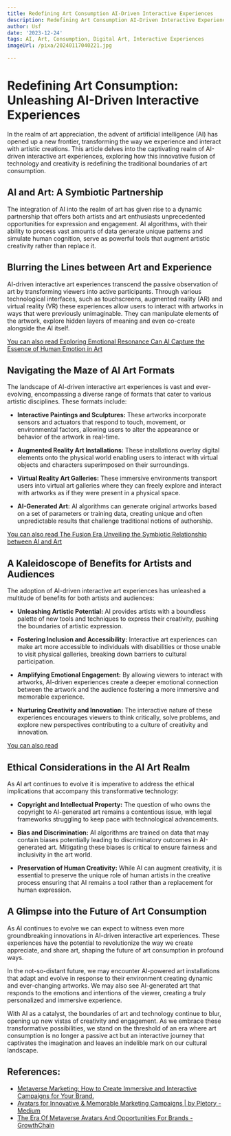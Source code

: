 ```yaml
---
title: Redefining Art Consumption AI-Driven Interactive Experiences
description: Redefining Art Consumption AI-Driven Interactive Experiences
author: Usf
date: '2023-12-24'
tags: AI, Art, Consumption, Digital Art, Interactive Experiences
imageUrl: /pixa/20240117040221.jpg

---
```

# Redefining Art Consumption: Unleashing AI-Driven Interactive Experiences

In the realm of  art appreciation, the advent of artificial intelligence (AI) has opened up a new frontier, transforming the way we experience and interact with artistic creations. This article delves into the captivating realm of AI-driven interactive art experiences, exploring how this innovative fusion of technology and  creativity is redefining the traditional boundaries of art consumption.

##  AI and Art: A Symbiotic Partnership

The integration of AI into the realm of art has given rise to a dynamic partnership that offers both artists and  art  enthusiasts unprecedented opportunities for expression and engagement. AI algorithms, with their ability  to process vast amounts of data generate unique patterns and simulate  human cognition, serve as  powerful tools that  augment  artistic creativity rather than replace it.

## Blurring the  Lines between Art and Experience

AI-driven interactive art experiences transcend the passive observation  of art by transforming  viewers into active participants. Through various technological interfaces, such as touchscreens, augmented reality (AR) and virtual reality (VR) these experiences allow users to interact with artworks in ways that  were previously unimaginable. They can manipulate elements  of the artwork, explore hidden layers of meaning and even co-create alongside the AI itself.

[You can also read Exploring Emotional Resonance Can AI Capture the  Essence of Human Emotion in  Art](Exploring%20Emotional%20Resonance%20Can%20AI%20Capture%20the%20Essence%20of%20Human%20Emotion%20in%20Art)


## Navigating the  Maze  of AI Art Formats

The landscape  of AI-driven interactive art experiences is  vast  and ever-evolving, encompassing a diverse range of formats that cater to various artistic disciplines. These formats include:

* **Interactive Paintings and Sculptures:**  These artworks incorporate  sensors and actuators that respond to  touch, movement, or environmental factors, allowing users to alter the appearance or  behavior of the artwork in  real-time.

* **Augmented Reality Art Installations:** These installations overlay digital elements  onto the physical world enabling users  to interact with virtual objects and characters superimposed on  their  surroundings.

* **Virtual Reality Art Galleries:** These immersive environments transport users  into  virtual art galleries  where they can  freely explore and interact with artworks as if they were present in a physical space.

* **AI-Generated Art:**  AI algorithms can generate original artworks  based on a  set of parameters or training data, creating unique and often unpredictable results that challenge traditional notions of authorship.

[You can also read The Fusion  Era Unveiling the Symbiotic Relationship between AI and Art](The%20Fusion%20Era%20Unveiling%20the%20Symbiotic%20Relationship%20between%20AI%20and%20Art)


## A Kaleidoscope of  Benefits for Artists and Audiences

The adoption of AI-driven interactive art experiences has unleashed a multitude of benefits for both artists and audiences:

* **Unleashing Artistic Potential:** AI provides artists with a boundless palette of new tools and techniques to express their creativity, pushing the boundaries of artistic expression.

* **Fostering Inclusion and Accessibility:** Interactive art experiences can make art  more accessible to individuals with disabilities or those unable to visit physical galleries, breaking down barriers  to cultural participation.

*  **Amplifying Emotional Engagement:**  By allowing viewers  to interact with  artworks, AI-driven  experiences create a deeper emotional connection  between  the artwork and the audience fostering a more immersive and memorable experience.

* **Nurturing Creativity and Innovation:** The interactive nature of these experiences encourages viewers to think critically, solve problems, and explore new perspectives contributing to a culture of creativity and innovation.

[You can also read ]()


## Ethical  Considerations in the AI Art Realm

As AI art continues to evolve it is imperative to address the ethical implications that  accompany this transformative technology:

* **Copyright and Intellectual Property:** The question of  who owns the copyright to AI-generated art remains a contentious issue, with legal frameworks struggling to keep pace with  technological advancements.

* **Bias and Discrimination:** AI algorithms are trained on data that may contain biases potentially leading to discriminatory outcomes in AI-generated art. Mitigating these biases is critical  to ensure fairness and  inclusivity in the art world.

* **Preservation of Human Creativity:** While AI can augment creativity, it is essential to preserve the unique role  of human artists in the creative process  ensuring that AI remains a tool rather than a replacement  for human expression.

## A Glimpse into the Future of Art Consumption

As AI continues to evolve we can expect to witness even more groundbreaking innovations in AI-driven interactive art experiences. These  experiences have the  potential to revolutionize the way we create  appreciate, and share art, shaping the future of art consumption in profound ways.

In the not-so-distant future, we may encounter  AI-powered  art  installations that adapt  and  evolve in response to their environment creating dynamic and  ever-changing  artworks.  We may also  see AI-generated art that  responds to the emotions and intentions of the viewer, creating  a truly  personalized and immersive experience.

With AI as a  catalyst, the boundaries of art and  technology continue to blur, opening  up new vistas  of creativity and engagement. As we embrace these transformative possibilities, we stand on the threshold of an  era where art consumption is no longer a passive act but an interactive journey that captivates the imagination and leaves an indelible  mark on our cultural landscape.

## References:
- [Metaverse Marketing: How to Create Immersive and Interactive Campaigns for Your Brand.](https://www.linkedin.com/pulse/metaverse-marketing-how-create-immersive-interactive)
- [Avatars for Innovative & Memorable Marketing Campaigns | by Pletory - Medium](https://medium.com/@pletory/avatars-for-innovative-memorable-marketing-campaigns-65ca854b1d89)
- [The Era Of Metaverse Avatars And Opportunities For Brands - GrowthChain](https://www.growthchain.io/blog/metaverse-avatars)
